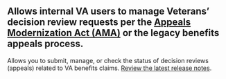 ## Allows internal VA users to manage Veterans’ decision review requests per the [Appeals Modernization Act (AMA)](https://benefits.va.gov/benefits/appeals.asp) or the legacy benefits appeals process. 

Allows you to submit, manage, or check the status of decision reviews (appeals) related to VA benefits claims. [Review the latest release notes](/release-notes/appeals).